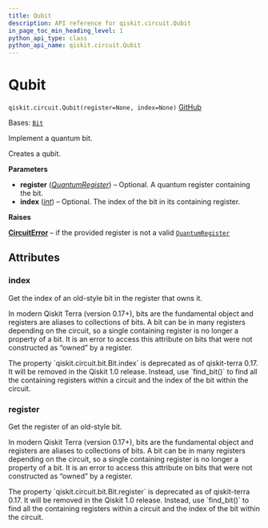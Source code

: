 ```yaml
---
title: Qubit
description: API reference for qiskit.circuit.Qubit
in_page_toc_min_heading_level: 1
python_api_type: class
python_api_name: qiskit.circuit.Qubit
---
```


# Qubit

<span id="qiskit.circuit.Qubit" />

`qiskit.circuit.Qubit(register=None, index=None)` [GitHub](https://github.com/qiskit/qiskit/tree/stable/0.46/qiskit/circuit/quantumregister.py "view source code")

Bases: [`Bit`](qiskit.circuit.Bit "qiskit.circuit.bit.Bit")

Implement a quantum bit.

Creates a qubit.

**Parameters**

*   **register** ([*QuantumRegister*](qiskit.circuit.QuantumRegister "qiskit.circuit.QuantumRegister")) – Optional. A quantum register containing the bit.
*   **index** ([*int*](https://docs.python.org/3/library/functions.html#int "(in Python v3.12)")) – Optional. The index of the bit in its containing register.

**Raises**

[**CircuitError**](circuit#qiskit.circuit.CircuitError "qiskit.circuit.CircuitError") – if the provided register is not a valid [`QuantumRegister`](qiskit.circuit.QuantumRegister "qiskit.circuit.QuantumRegister")

## Attributes

<span id="qiskit.circuit.Qubit.index" />

### index

Get the index of an old-style bit in the register that owns it.

In modern Qiskit Terra (version 0.17+), bits are the fundamental object and registers are aliases to collections of bits. A bit can be in many registers depending on the circuit, so a single containing register is no longer a property of a bit. It is an error to access this attribute on bits that were not constructed as “owned” by a register.

<Admonition title="Deprecated since version 0.17" type="danger">
  The property `qiskit.circuit.bit.Bit.index` is deprecated as of qiskit-terra 0.17. It will be removed in the Qiskit 1.0 release. Instead, use `find_bit()` to find all the containing registers within a circuit and the index of the bit within the circuit.
</Admonition>

<span id="qiskit.circuit.Qubit.register" />

### register

Get the register of an old-style bit.

In modern Qiskit Terra (version 0.17+), bits are the fundamental object and registers are aliases to collections of bits. A bit can be in many registers depending on the circuit, so a single containing register is no longer a property of a bit. It is an error to access this attribute on bits that were not constructed as “owned” by a register.

<Admonition title="Deprecated since version 0.17" type="danger">
  The property `qiskit.circuit.bit.Bit.register` is deprecated as of qiskit-terra 0.17. It will be removed in the Qiskit 1.0 release. Instead, use `find_bit()` to find all the containing registers within a circuit and the index of the bit within the circuit.
</Admonition>

